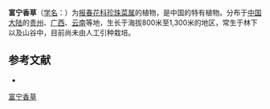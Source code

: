 {{Speciesbox
| name = 富宁香草
| status = 
| status_system = 
| image =
| genus = Lysimachia
| species = fooningensis
| authority = C. Y. Wu
}}

'''富宁香草'''（[[学名|学名]]：{{lang|la|''Lysimachia fooningensis''}}）为[[报春花科|报春花科]][[珍珠菜属|珍珠菜属]]的植物，是中国的特有植物。分布于[[中国大陆|中国大陆]]的[[贵州|贵州]]、[[广西|广西]]、[[云南|云南]]等地，生长于海拔800米至1,300米的地区，常生于林下以及山谷中，目前尚未由人工引种栽培。

== 参考文献 ==
<div class="references-small">
* {{cite web| url =http://www.bioinfo.cn/db05/KmzwSpecies.php?action=view&id=17567| title =富宁香草| work =《中国高等植物数据库全库》| publisher =中国科学院微生物研究所| author =昆明植物研究所| accessdate =2009-02-25| deadurl =yes| archiveurl =https://web.archive.org/web/20160305081655/http://www.bioinfo.cn/db05/KmzwSpecies.php?action=view&id=17567| archivedate =2016-03-05}}
</div>
{{Taxonbar|from=Q15228265}}

[[Category:珍珠菜属|富宁香草]]


{{植物小作品}}